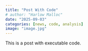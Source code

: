 ```yaml
---
title: "Post With Code"
# author: "Harlow Malloc"
date: "2025-09-03"
categories: [news, code, analysis]
image: "image.jpg"
---
```


This is a post with executable code.

